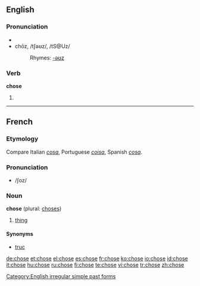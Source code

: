 ==English==

===Pronunciation===
*{{audio|en-us-chose.ogg|Audio (US)}}
*chōz, /tʃəʊz/, /tS@Uz/
*:Rhymes: [[Rhymes:English:-əʊz|-əʊz]]

===Verb===
'''chose'''
# {{simple past of|choose}}

[[Category:English irregular simple past forms]]

----

==French==

===Etymology===
Compare Italian ''[[cosa]]'', Portuguese ''[[coisa]]'', Spanish ''[[cosa]]''.

===Pronunciation===
* /ʃoz/

===Noun===
'''chose''' {{f}} (plural: [[choses]])

# [[thing]]

====Synonyms====
*[[truc]] {{m}}

[[de:chose]]
[[et:chose]]
[[el:chose]]
[[es:chose]]
[[fr:chose]]
[[ko:chose]]
[[io:chose]]
[[id:chose]]
[[it:chose]]
[[hu:chose]]
[[ru:chose]]
[[fi:chose]]
[[te:chose]]
[[vi:chose]]
[[tr:chose]]
[[zh:chose]]
